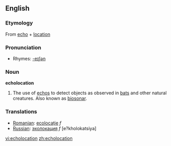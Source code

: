 ==English==
===Etymology===
{{wikipedia}}
From [[echo]] + [[location]]

===Pronunciation===
*Rhymes: [[Rhymes:English:-eɪʃǝn|-eɪʃǝn]]

===Noun===
'''echolocation'''
#The use of [[echo]]s to detect objects as observed in [[bat]]s and other natural creatures.  Also known as [[biosonar]].

=== Translations ===
*[[Romanian]]: [[ecolocaţie]] ''f''
*[[Russian]]: [[эхолокация]] ''f'' [e?kholokatsiya]

[[vi:echolocation]]
[[zh:echolocation]]
